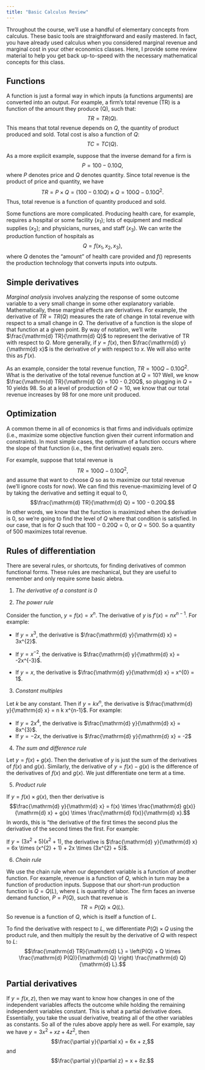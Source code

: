 ```yaml
---
title: "Basic Calculus Review"
---
```


Throughout the course, we'll use a handful of elementary concepts from calculus. These basic tools are straightforward and easily mastered. In fact, you have already used calculus when you considered marginal revenue and marginal cost in your other economics classes. Here, I provide some review material to help you get back up-to-speed with the necessary mathematical concepts for this class.

## Functions
A function is just a formal way in which inputs (a functions arguments) are converted into an output. For example, a firm's total revenue (TR) is a function of the amount they produce (Q), such that: $$TR = TR(Q).$$ This means that total revenue depends on $Q$, the quantity of product produced and sold. Total cost is also a function of $Q$: $$TC = TC(Q).$$

As a more explicit example, suppose that the inverse demand for a firm is $$P = 100 - 0.10Q,$$ where $P$ denotes price and $Q$ denotes quantity. Since total revenue is the product of price and quantity, we have $$TR = P \times Q = (100 - 0.10Q) \times Q = 100Q - 0.10Q^2.$$ Thus, total revenue is a function of quantity produced and sold.

Some functions are more complicated. Producing health care, for example, requires a hospital or some facility ($x_{1}$); lots of equipment and medical supplies ($x_{2}$); and physicians, nurses, and staff ($x_{3}$). We can write the production function of hospitals as $$Q = f(x_{1}, x_{2}, x_{3}),$$ where $Q$ denotes the "amount" of health care provided and $f()$ represents the production technology that converts inputs into outputs. 

## Simple derivatives
*Marginal analysis* involves analyzing the response of some outcome variable to a very small change in some other explanatory variable. Mathematically, these marginal effects are derivatives. For example, the derivative of $TR=TR(Q)$ measures the rate of change in total revenue with respect to a small change in $Q$. The derivative of a function is the slope of that function at a given point. By way of notation, we'll write $\frac{\mathrm{d} TR}{\mathrm{d} Q}$ to represent the derivative of TR with respect to $Q$. More generally, if $y=f(x)$, then $\frac{\mathrm{d} y}{\mathrm{d} x}$ is the derivative of $y$ with respect to $x$. We will also write this as $f'(x)$.

As an example, consider the total revenue function, $TR = 100Q - 0.10Q^{2}$. What is the derivative of the total revenue function at $Q=10$? Well, we know $\frac{\mathrm{d} TR}{\mathrm{d} Q} = 100 - 0.20Q$, so plugging in $Q=10$ yields $98$. So at a level of production of $Q=10$, we know that our total revenue increases by 98 for one more unit produced. 

## Optimization
A common theme in all of economics is that firms and individuals optimize (i.e., maximize some objective function given their current information and constraints). In most simple cases, the optimum of a function occurs where the slope of that function (i.e., the first derivative) equals zero. 

For example, suppose that total revenue is $$TR = 100Q - 0.10Q^{2},$$ and assume that want to choose $Q$ so as to maximize our total revenue (we'll ignore costs for now). We can find this revenue-maximizing level of $Q$ by taking the derivative and setting it equal to 0, $$\frac{\mathrm{d} TR}{\mathrm{d} Q} = 100 - 0.20Q.$$ In other words, we know that the function is maximized when the derivative is 0, so we're going to find the level of $Q$ where that condition is satisfied. In our case, that is for $Q$ such that $100 - 0.20Q=0$, or $Q=500$. So a quantity of 500 maximizes total revenue.

## Rules of differentiation
There are several rules, or shortcuts, for finding derivatives of common functional forms. These rules are mechanical, but they are useful to remember and only require some basic alebra. 

1. *The derivative of a constant is 0*

2. *The power rule*

Consider the function, $y=f(x)=x^{n}$. The derivative of $y$ is $f'(x) = n x^{n-1}$. For example:

  - If $y=x^{3}$, the derivative is $\frac{\mathrm{d} y}{\mathrm{d} x} = 3x^{2}$.
  
  - If $y=x^{-2}$, the derivative is $\frac{\mathrm{d} y}{\mathrm{d} x} = -2x^{-3}$.
  
  - If $y=x$, the derivative is $\frac{\mathrm{d} y}{\mathrm{d} x} = x^{0} = 1$.
  
3. *Constant multiples*

Let $k$ be any constant. Then if $y=k x^{n}$, the derivative is $\frac{\mathrm{d} y}{\mathrm{d} x} = n k x^{n-1}$. For example:

  - If $y=2x^{4}$, the derivative is $\frac{\mathrm{d} y}{\mathrm{d} x} = 8x^{3}$.
  - If $y=-2x$, the derivative is $\frac{\mathrm{d} y}{\mathrm{d} x} = -2$
  
4. *The sum and difference rule*

Let $y=f(x) + g(x)$. Then the derivative of $y$ is just the sum of the derivatives of $f(x)$ and $g(x)$. Similarly, the derivative of $y=f(x) - g(x)$ is the difference of the derivatives of $f(x)$ and $g(x)$. We just differentiate one term at a time.

5. *Product rule*

If $y=f(x) \times g(x)$, then ther derivative is $$\frac{\mathrm{d} y}{\mathrm{d} x} = f(x) \times \frac{\mathrm{d} g(x)}{\mathrm{d} x} + g(x) \times \frac{\mathrm{d} f(x)}{\mathrm{d} x}.$$ In words, this is "the derivative of the first times the second plus the derivative of the second times the first. For example:

If $y=(3x^{2} + 5)(x^{2}+1)$, the derivative is $\frac{\mathrm{d} y}{\mathrm{d} x} = 6x \times (x^{2} + 1) + 2x \times (3x^{2} + 5)$.
  
6. *Chain rule*

We use the chain rule when our dependent variable is a function of another function. For example, revenue is a function of $Q$, which in turn may be a function of production inputs. Suppose that our short-run production function is $Q=Q(L)$, where $L$ is quantity of labor. The firm faces an inverse demand function, $P=P(Q)$, such that revenue is $$TR = P(Q) \times Q(L).$$ So revenue is a function of $Q$, which is itself a function of $L$. 

To find the derivative with respect to $L$, we differentiate $P(Q) \times Q$ using the product rule, and then multiply the result by the derivative of $Q$ with respect to $L$: $$\frac{\mathrm{d} TR}{\mathrm{d} L} = \left(P(Q) + Q \times \frac{\mathrm{d} P(Q)}{\mathrm{d} Q} \right) \frac{\mathrm{d} Q}{\mathrm{d} L}.$$

## Partial derivatives
If $y=f(x,z)$, then we may want to know how changes in one of the independent variables affects the outcome while holding the remaining independent variables constant. This is what a partial derivative does. Essentially, you take the usual derivative, treating all of the other variables as constants. So all of the rules above apply here as well. For example, say we have $y=3x^{2} + xz + 4z^{2}$, then $$\frac{\partial y}{\partial x} = 6x + z,$$ and $$\frac{\partial y}{\partial z} = x + 8z.$$